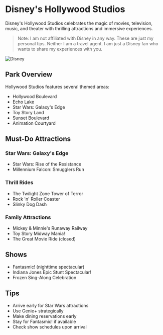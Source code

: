# Disney's Hollywood Studios

Disney's Hollywood Studios celebrates the magic of movies, television, music, and theater with thrilling attractions and immersive experiences.

> Note: I am not affiliated with Disney in any way. These are just my personal tips. Neither I am a travel agent. I am just a Disney fan who wants to share my experiences with you.

![Disney](../static/img/disney/Disney.jpg)

## Park Overview

Hollywood Studios features several themed areas:
- Hollywood Boulevard
- Echo Lake
- Star Wars: Galaxy's Edge
- Toy Story Land
- Sunset Boulevard
- Animation Courtyard

## Must-Do Attractions

### Star Wars: Galaxy's Edge
- Star Wars: Rise of the Resistance
- Millennium Falcon: Smugglers Run

### Thrill Rides
- The Twilight Zone Tower of Terror
- Rock 'n' Roller Coaster
- Slinky Dog Dash

### Family Attractions
- Mickey & Minnie's Runaway Railway
- Toy Story Midway Mania!
- The Great Movie Ride (closed)

## Shows
- Fantasmic! (nighttime spectacular)
- Indiana Jones Epic Stunt Spectacular!
- Frozen Sing-Along Celebration

## Tips

- Arrive early for Star Wars attractions
- Use Genie+ strategically
- Make dining reservations early
- Stay for Fantasmic! if available
- Check show schedules upon arrival